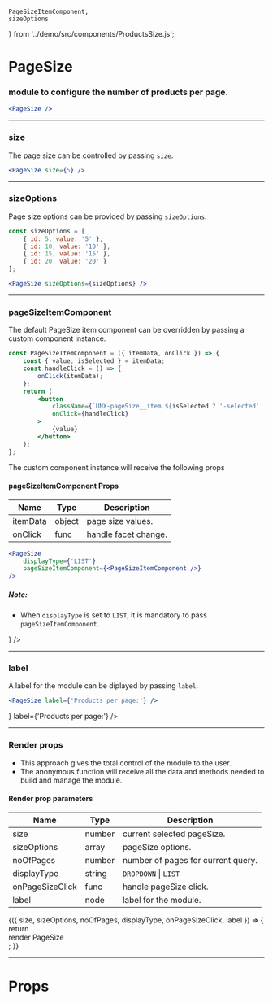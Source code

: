 
    PageSizeItemComponent,
    sizeOptions
} from '../demo/src/components/ProductsSize.js';

<Meta title="PageSize" component={PageSize} />

# PageSize

### module to configure the number of products per page.

```jsx
<PageSize />
```

<Preview>
    <Story name="default">
        <UnbxdSearchWrapper siteKey={siteKey} apiKey={apiKey}>
            <PageSize />
            <Products attributesMap={attributesMap} />
            <div className="hidden">
                <SearchBox defaultSearch={defaultSearch} />
            </div>
        </UnbxdSearchWrapper>
    </Story>
</Preview>

---

### size

The page size can be controlled by passing `size`.

```jsx
<PageSize size={5} />
```

<Preview>
    <Story name="with size">
        <UnbxdSearchWrapper siteKey={siteKey} apiKey={apiKey}>
            <PageSize size={5} />
            <Products attributesMap={attributesMap} />
            <div className="hidden">
                <SearchBox defaultSearch={defaultSearch} />
            </div>
        </UnbxdSearchWrapper>
    </Story>
</Preview>

---

### sizeOptions

Page size options can be provided by passing `sizeOptions`.

```js
const sizeOptions = [
    { id: 5, value: '5' },
    { id: 10, value: '10' },
    { id: 15, value: '15' },
    { id: 20, value: '20' }
];
```

```jsx
<PageSize sizeOptions={sizeOptions} />
```

<Preview>
    <Story name="with sizeOptions">
        <UnbxdSearchWrapper siteKey={siteKey} apiKey={apiKey}>
            <PageSize sizeOptions={sizeOptions} />
            <Products attributesMap={attributesMap} />
            <div className="hidden">
                <SearchBox defaultSearch={defaultSearch} />
            </div>
        </UnbxdSearchWrapper>
    </Story>
</Preview>

---

### pageSizeItemComponent

The default PageSize item component can be overridden by passing a custom component instance.

```jsx
const PageSizeItemComponent = ({ itemData, onClick }) => {
    const { value, isSelected } = itemData;
    const handleClick = () => {
        onClick(itemData);
    };
    return (
        <button
            className={`UNX-pageSize__item ${isSelected ? '-selected' : ''}`}
            onClick={handleClick}
        >
            {value}
        </button>
    );
};
```

The custom component instance will receive the following props

#### pageSizeItemComponent Props

| Name     | Type   | Description          |
| -------- | ------ | -------------------- |
| itemData | object | page size values.    |
| onClick  | func   | handle facet change. |

```jsx
<PageSize
    displayType={'LIST'}
    pageSizeItemComponent={<PageSizeItemComponent />}
/>
```

##### Note:

-   When `displayType` is set to `LIST`, it is mandatory to pass `pageSizeItemComponent`.

<Preview>
    <Story name="with pageSizeItemComponent">
        <UnbxdSearchWrapper siteKey={siteKey} apiKey={apiKey}>
            <PageSize
                displayType={'LIST'}
                pageSizeItemComponent={<PageSizeItemComponent />}
            />
            <Products attributesMap={attributesMap} />
            <div className="hidden">
                <SearchBox defaultSearch={defaultSearch} />
            </div>
        </UnbxdSearchWrapper>
    </Story>
</Preview>

---

### label

A label for the module can be diplayed by passing `label`.

```jsx
<PageSize label={'Products per page:'} />
```

<Preview>
    <Story name="with label">
        <UnbxdSearchWrapper siteKey={siteKey} apiKey={apiKey}>
            <PageSize
                displayType={'LIST'}
                pageSizeItemComponent={<PageSizeItemComponent />}
                label={'Products per page:'}
            />
            <Products attributesMap={attributesMap} />
            <div className="hidden">
                <SearchBox defaultSearch={defaultSearch} />
            </div>
        </UnbxdSearchWrapper>
    </Story>
</Preview>

---

### Render props

-   This approach gives the total control of the module to the user.
-   The anonymous function will receive all the data and methods needed to build and manage the module.

#### Render prop parameters

| Name            | Type   | Description                        |
| --------------- | ------ | ---------------------------------- |
| size            | number | current selected pageSize.         |
| sizeOptions     | array  | pageSize options.                  |
| noOfPages       | number | number of pages for current query. |
| displayType     | string | `DROPDOWN` \| `LIST`               |
| onPageSizeClick | func   | handle pageSize click.             |
| label           | node   | label for the module.              |

<Preview>
    <Story name="with render props">
        <UnbxdSearchWrapper siteKey={siteKey} apiKey={apiKey}>
            <PageSize>
                {({
                    size,
                    sizeOptions,
                    noOfPages,
                    displayType,
                    onPageSizeClick,
                    label
                }) => {
                    return <div>render PageSize</div>;
                }}
            </PageSize>
            <Products attributesMap={attributesMap} />
            <div className="hidden">
                <SearchBox defaultSearch={defaultSearch} />
            </div>
        </UnbxdSearchWrapper>
    </Story>
</Preview>

---

# Props

<Props of={PageSize} />
